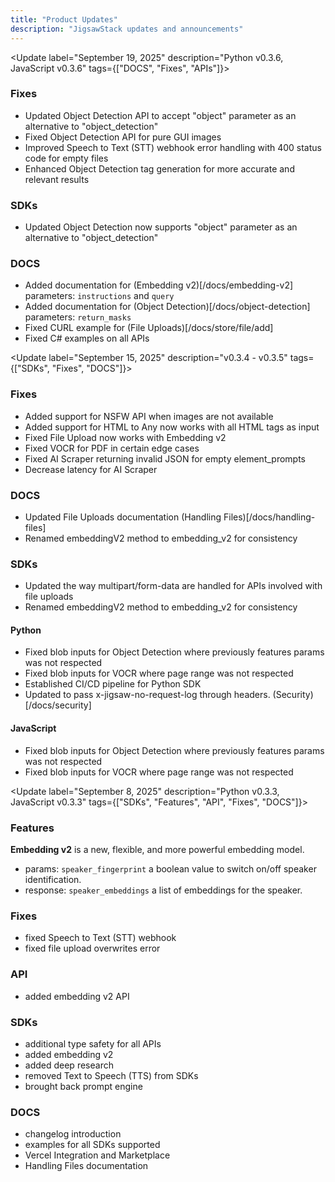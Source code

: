 ```yaml
---
title: "Product Updates"
description: "JigsawStack updates and announcements"
---
```

<Update label="September 19, 2025" description="Python v0.3.6, JavaScript v0.3.6" tags={["DOCS", "Fixes", "APIs"]}>

### Fixes
- Updated Object Detection API to accept "object" parameter as an alternative to "object_detection"
- Fixed Object Detection API for pure GUI images
- Improved Speech to Text (STT) webhook error handling with 400 status code for empty files
- Enhanced Object Detection tag generation for more accurate and relevant results

### SDKs
- Updated Object Detection now supports "object" parameter as an alternative to "object_detection"

### DOCS
- Added documentation for (Embedding v2)[/docs/embedding-v2] parameters: `instructions` and `query`
- Added documentation for (Object Detection)[/docs/object-detection] parameters: `return_masks`
- Fixed CURL example for (File Uploads)[/docs/store/file/add]
- Fixed C# examples on all APIs 


</Update>


<Update label="September 15, 2025" description="v0.3.4 - v0.3.5" tags={["SDKs", "Fixes", "DOCS"]}>
### Fixes 
- Added support for NSFW API when images are not available
- Added support for HTML to Any now works with all HTML tags as input
- Fixed File Upload now works with Embedding v2
- Fixed VOCR for PDF in certain edge cases
- Fixed AI Scraper returning invalid JSON for empty element_prompts 
- Decrease latency for AI Scraper

### DOCS
- Updated File Uploads documentation (Handling Files)[/docs/handling-files]
- Renamed embeddingV2 method to embedding_v2 for consistency

### SDKs 
- Updated the way multipart/form-data are handled for APIs involved with file uploads
- Renamed embeddingV2 method to embedding_v2 for consistency

#### Python 
- Fixed blob inputs for Object Detection where previously features params was not respected
- Fixed blob inputs for VOCR where page range was not respected
- Established CI/CD pipeline for Python SDK
- Updated to pass x-jigsaw-no-request-log through headers. (Security)[/docs/security]

#### JavaScript
- Fixed blob inputs for Object Detection where previously features params was not respected
- Fixed blob inputs for VOCR where page range was not respected
</Update>

<Update label="September 8, 2025" description="Python v0.3.3, JavaScript v0.3.3" tags={["SDKs", "Features", "API", "Fixes", "DOCS"]}>

### Features
**Embedding v2** is a new, flexible, and more powerful embedding model. 
- params: `speaker_fingerprint` a boolean value to switch on/off speaker identification.
- response: `speaker_embeddings` a list of embeddings for the speaker.

### Fixes
- fixed Speech to Text (STT) webhook 
- fixed file upload overwrites error

### API
- added embedding v2 API 

### SDKs
- additional type safety for all APIs 
- added embedding v2 
- added deep research 
- removed Text to Speech (TTS) from SDKs
- brought back prompt engine


### DOCS
- changelog introduction
- examples for all SDKs supported
- Vercel Integration and Marketplace
- Handling Files documentation 


</Update>

